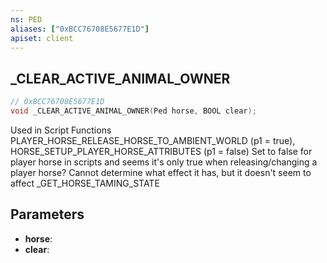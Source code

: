 ```yaml
---
ns: PED
aliases: ["0xBCC76708E5677E1D"]
apiset: client
---
```

## _CLEAR_ACTIVE_ANIMAL_OWNER

```c
// 0xBCC76708E5677E1D
void _CLEAR_ACTIVE_ANIMAL_OWNER(Ped horse, BOOL clear);
```

Used in Script Functions PLAYER_HORSE_RELEASE_HORSE_TO_AMBIENT_WORLD (p1 = true), HORSE_SETUP_PLAYER_HORSE_ATTRIBUTES (p1 = false)
Set to false for player horse in scripts and seems it's only true when releasing/changing a player horse? Cannot determine what effect it has, but it doesn't seem to affect _GET_HORSE_TAMING_STATE

## Parameters
* **horse**:
* **clear**: